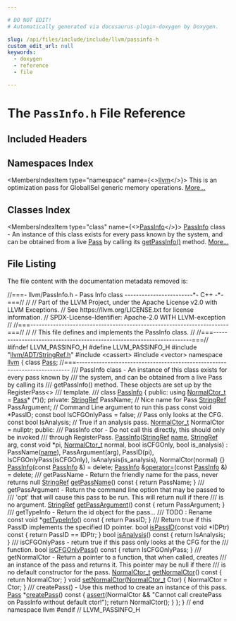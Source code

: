 ```yaml
---

# DO NOT EDIT!
# Automatically generated via docusaurus-plugin-doxygen by Doxygen.

slug: /api/files/include/include/llvm/passinfo-h
custom_edit_url: null
keywords:
  - doxygen
  - reference
  - file

---
```





# The `PassInfo.h` File Reference

<DoxygenPage pluginConfig={pluginConfig}>



## Included Headers

<IncludesList>
<IncludesListItem
  filePath="llvm/ADT/StringRef.h"
  permalink="/docs/api/files/include/include/llvm/include/llvm/adt/stringref-h"
  isLocal="true" />
<IncludesListItem
  filePath="cassert"
  permalink=""
  isLocal="false" />
<IncludesListItem
  filePath="vector"
  permalink=""
  isLocal="false" />
</IncludesList>

## Namespaces Index

<MembersIndex>

<MembersIndexItem
  type="namespace"
  name={<><a href="/docs/api/namespaces/llvm">llvm</a></>}>
This is an optimization pass for GlobalISel generic memory operations. <a href="/docs/api/namespaces/llvm/#details">More...</a>
</MembersIndexItem>

</MembersIndex>

## Classes Index

<MembersIndex>

<MembersIndexItem
  type="class"
  name={<><a href="/docs/api/classes/llvm/passinfo">PassInfo</a></>}>
<a href="/docs/api/classes/llvm/passinfo">PassInfo</a> class - An instance of this class exists for every pass known by the system, and can be obtained from a live <a href="/docs/api/classes/llvm/pass">Pass</a> by calling its <a href="/docs/api/files/lib/lib/codegen/targetpassconfig-cpp/#a8fd5fd11f1d85fee7e28a197e915aa0d">getPassInfo()</a> method. <a href="/docs/api/classes/llvm/passinfo/#details">More...</a>
</MembersIndexItem>

</MembersIndex>


## File Listing

The file content with the documentation metadata removed is:

<ProgramListing>

<Link id="l00001" /><CodeLine lineNumber="1"><Highlight kind="comment">//===- llvm/PassInfo.h - Pass Info class ------------------------&#42;- C++ -&#42;-===//</Highlight><Highlight kind="normal"></Highlight></CodeLine>
<Link id="l00002" /><CodeLine lineNumber="2"><Highlight kind="normal"></Highlight><Highlight kind="comment">//</Highlight><Highlight kind="normal"></Highlight></CodeLine>
<Link id="l00003" /><CodeLine lineNumber="3"><Highlight kind="normal"></Highlight><Highlight kind="comment">// Part of the LLVM Project, under the Apache License v2.0 with LLVM Exceptions.</Highlight><Highlight kind="normal"></Highlight></CodeLine>
<Link id="l00004" /><CodeLine lineNumber="4"><Highlight kind="normal"></Highlight><Highlight kind="comment">// See https://llvm.org/LICENSE.txt for license information.</Highlight><Highlight kind="normal"></Highlight></CodeLine>
<Link id="l00005" /><CodeLine lineNumber="5"><Highlight kind="normal"></Highlight><Highlight kind="comment">// SPDX-License-Identifier: Apache-2.0 WITH LLVM-exception</Highlight><Highlight kind="normal"></Highlight></CodeLine>
<Link id="l00006" /><CodeLine lineNumber="6"><Highlight kind="normal"></Highlight><Highlight kind="comment">//</Highlight><Highlight kind="normal"></Highlight></CodeLine>
<Link id="l00007" /><CodeLine lineNumber="7"><Highlight kind="normal"></Highlight><Highlight kind="comment">//===----------------------------------------------------------------------===//</Highlight><Highlight kind="normal"></Highlight></CodeLine>
<Link id="l00008" /><CodeLine lineNumber="8"><Highlight kind="normal"></Highlight><Highlight kind="comment">//</Highlight><Highlight kind="normal"></Highlight></CodeLine>
<Link id="l00009" /><CodeLine lineNumber="9"><Highlight kind="normal"></Highlight><Highlight kind="comment">// This file defines and implements the PassInfo class.</Highlight><Highlight kind="normal"></Highlight></CodeLine>
<Link id="l00010" /><CodeLine lineNumber="10"><Highlight kind="normal"></Highlight><Highlight kind="comment">//</Highlight><Highlight kind="normal"></Highlight></CodeLine>
<Link id="l00011" /><CodeLine lineNumber="11"><Highlight kind="normal"></Highlight><Highlight kind="comment">//===----------------------------------------------------------------------===//</Highlight><Highlight kind="normal"></Highlight></CodeLine>
<Link id="l00012" /><CodeLine lineNumber="12"><Highlight kind="normal"></Highlight></CodeLine>
<Link id="l00013" /><CodeLine lineNumber="13"><Highlight kind="normal"></Highlight><Highlight kind="preprocessor">#ifndef LLVM&#95;PASSINFO&#95;H</Highlight><Highlight kind="normal"></Highlight></CodeLine>
<Link id="l00014" /><CodeLine lineNumber="14"><Highlight kind="normal"></Highlight><Highlight kind="preprocessor">#define LLVM&#95;PASSINFO&#95;H</Highlight><Highlight kind="normal"></Highlight></CodeLine>
<Link id="l00015" /><CodeLine lineNumber="15"><Highlight kind="normal"></Highlight></CodeLine>
<Link id="l00016" /><CodeLine lineNumber="16"><Highlight kind="normal"></Highlight><Highlight kind="preprocessor">#include &quot;<a href="/docs/api/files/include/include/llvm/include/llvm/adt/stringref-h">llvm/ADT/StringRef.h</a>&quot;</Highlight><Highlight kind="normal"></Highlight></CodeLine>
<Link id="l00017" /><CodeLine lineNumber="17"><Highlight kind="normal"></Highlight><Highlight kind="preprocessor">#include &lt;cassert&gt;</Highlight><Highlight kind="normal"></Highlight></CodeLine>
<Link id="l00018" /><CodeLine lineNumber="18"><Highlight kind="normal"></Highlight><Highlight kind="preprocessor">#include &lt;vector&gt;</Highlight><Highlight kind="normal"></Highlight></CodeLine>
<Link id="l00019" /><CodeLine lineNumber="19"><Highlight kind="normal"></Highlight></CodeLine>
<Link id="l00020" /><CodeLine lineNumber="20"><Highlight kind="normal"></Highlight><Highlight kind="keyword">namespace </Highlight><Highlight kind="normal"><a href="/docs/api/namespaces/llvm">llvm</a> &#123;</Highlight></CodeLine>
<Link id="l00021" /><CodeLine lineNumber="21"><Highlight kind="normal"></Highlight></CodeLine>
<Link id="l00022" /><CodeLine lineNumber="22"><Highlight kind="normal"></Highlight><Highlight kind="keyword">class </Highlight><Highlight kind="normal"><a href="/docs/api/classes/llvm/pass">Pass</a>;</Highlight></CodeLine>
<Link id="l00023" /><CodeLine lineNumber="23"><Highlight kind="normal"></Highlight></CodeLine>
<Link id="l00024" /><CodeLine lineNumber="24"><Highlight kind="normal"></Highlight><Highlight kind="comment">//===---------------------------------------------------------------------------</Highlight><Highlight kind="comment"></Highlight></CodeLine>
<Link id="l00025" /><CodeLine lineNumber="25"><Highlight kind="comment">/// PassInfo class - An instance of this class exists for every pass known by</Highlight></CodeLine>
<Link id="l00026" /><CodeLine lineNumber="26"><Highlight kind="comment">/// the system, and can be obtained from a live Pass by calling its</Highlight></CodeLine>
<Link id="l00027" /><CodeLine lineNumber="27"><Highlight kind="comment">/// getPassInfo() method.  These objects are set up by the RegisterPass&lt;&gt;</Highlight></CodeLine>
<Link id="l00028" /><CodeLine lineNumber="28"><Highlight kind="comment">/// template.</Highlight></CodeLine>
<Link id="l00029" /><CodeLine lineNumber="29"><Highlight kind="comment">///</Highlight><Highlight kind="normal"></Highlight></CodeLine>
<Link id="l00030" /><CodeLine lineNumber="30" lineLink="/docs/api/classes/llvm/passinfo"><Highlight kind="normal"></Highlight><Highlight kind="keyword">class </Highlight><Highlight kind="normal"><a href="/docs/api/classes/llvm/passinfo/#a9120a17cdcf88826fb07b59bc7db1b20">PassInfo</a> &#123;</Highlight></CodeLine>
<Link id="l00031" /><CodeLine lineNumber="31"><Highlight kind="normal"></Highlight><Highlight kind="keyword">public</Highlight><Highlight kind="normal">:</Highlight></CodeLine>
<Link id="l00032" /><CodeLine lineNumber="32" lineLink="/docs/api/classes/llvm/passinfo/#a3803d284215257f1a4c23823c5558da8"><Highlight kind="normal">  </Highlight><Highlight kind="keyword">using </Highlight><Highlight kind="normal"><a href="/docs/api/classes/llvm/passinfo/#a3803d284215257f1a4c23823c5558da8">NormalCtor&#95;t</a> = <a href="/docs/api/classes/llvm/pass">Pass</a>&#42; (&#42;)();</Highlight></CodeLine>
<Link id="l00033" /><CodeLine lineNumber="33"><Highlight kind="normal"></Highlight></CodeLine>
<Link id="l00034" /><CodeLine lineNumber="34"><Highlight kind="normal"></Highlight><Highlight kind="keyword">private</Highlight><Highlight kind="normal">:</Highlight></CodeLine>
<Link id="l00035" /><CodeLine lineNumber="35"><Highlight kind="normal">  <a href="/docs/api/classes/llvm/stringref">StringRef</a> PassName;     </Highlight><Highlight kind="comment">// Nice name for Pass</Highlight><Highlight kind="normal"></Highlight></CodeLine>
<Link id="l00036" /><CodeLine lineNumber="36"><Highlight kind="normal">  <a href="/docs/api/classes/llvm/stringref">StringRef</a> PassArgument; </Highlight><Highlight kind="comment">// Command Line argument to run this pass</Highlight><Highlight kind="normal"></Highlight></CodeLine>
<Link id="l00037" /><CodeLine lineNumber="37"><Highlight kind="normal">  </Highlight><Highlight kind="keyword">const</Highlight><Highlight kind="normal"> </Highlight><Highlight kind="keywordtype">void</Highlight><Highlight kind="normal"> &#42;PassID;</Highlight></CodeLine>
<Link id="l00038" /><CodeLine lineNumber="38"><Highlight kind="normal">  </Highlight><Highlight kind="keyword">const</Highlight><Highlight kind="normal"> </Highlight><Highlight kind="keywordtype">bool</Highlight><Highlight kind="normal"> IsCFGOnlyPass = </Highlight><Highlight kind="keyword">false</Highlight><Highlight kind="normal">;      </Highlight><Highlight kind="comment">// Pass only looks at the CFG.</Highlight><Highlight kind="normal"></Highlight></CodeLine>
<Link id="l00039" /><CodeLine lineNumber="39"><Highlight kind="normal">  </Highlight><Highlight kind="keyword">const</Highlight><Highlight kind="normal"> </Highlight><Highlight kind="keywordtype">bool</Highlight><Highlight kind="normal"> IsAnalysis;                 </Highlight><Highlight kind="comment">// True if an analysis pass.</Highlight><Highlight kind="normal"></Highlight></CodeLine>
<Link id="l00040" /><CodeLine lineNumber="40"><Highlight kind="normal">  <a href="/docs/api/classes/llvm/passinfo/#a3803d284215257f1a4c23823c5558da8">NormalCtor&#95;t</a> NormalCtor = </Highlight><Highlight kind="keyword">nullptr</Highlight><Highlight kind="normal">;</Highlight></CodeLine>
<Link id="l00041" /><CodeLine lineNumber="41"><Highlight kind="normal"></Highlight></CodeLine>
<Link id="l00042" /><CodeLine lineNumber="42"><Highlight kind="normal"></Highlight><Highlight kind="keyword">public</Highlight><Highlight kind="normal">:</Highlight><Highlight kind="comment"></Highlight></CodeLine>
<Link id="l00043" /><CodeLine lineNumber="43"><Highlight kind="comment">  /// PassInfo ctor - Do not call this directly, this should only be invoked</Highlight></CodeLine>
<Link id="l00044" /><CodeLine lineNumber="44"><Highlight kind="comment">  /// through RegisterPass.</Highlight><Highlight kind="normal"></Highlight></CodeLine>
<Link id="l00045" /><CodeLine lineNumber="45" lineLink="/docs/api/classes/llvm/passinfo/#a9120a17cdcf88826fb07b59bc7db1b20"><Highlight kind="normal">  <a href="/docs/api/classes/llvm/passinfo/#a9120a17cdcf88826fb07b59bc7db1b20">PassInfo</a>(<a href="/docs/api/classes/llvm/stringref">StringRef</a> <a href="/docs/api/files/lib/lib/target/lib/target/aarch64/smeabipass-cpp/#a8f8f80d37794cde9472343e4487ba3eb">name</a>, <a href="/docs/api/classes/llvm/stringref">StringRef</a> arg, </Highlight><Highlight kind="keyword">const</Highlight><Highlight kind="normal"> </Highlight><Highlight kind="keywordtype">void</Highlight><Highlight kind="normal"> &#42;pi, <a href="/docs/api/classes/llvm/passinfo/#a3803d284215257f1a4c23823c5558da8">NormalCtor&#95;t</a> normal,</Highlight></CodeLine>
<Link id="l00046" /><CodeLine lineNumber="46"><Highlight kind="normal">           </Highlight><Highlight kind="keywordtype">bool</Highlight><Highlight kind="normal"> isCFGOnly, </Highlight><Highlight kind="keywordtype">bool</Highlight><Highlight kind="normal"> is&#95;analysis)</Highlight></CodeLine>
<Link id="l00047" /><CodeLine lineNumber="47"><Highlight kind="normal">      : PassName(<a href="/docs/api/files/lib/lib/target/lib/target/aarch64/smeabipass-cpp/#a8f8f80d37794cde9472343e4487ba3eb">name</a>), PassArgument(arg), PassID(pi), IsCFGOnlyPass(isCFGOnly),</Highlight></CodeLine>
<Link id="l00048" /><CodeLine lineNumber="48"><Highlight kind="normal">        IsAnalysis(is&#95;analysis), NormalCtor(normal) &#123;&#125;</Highlight></CodeLine>
<Link id="l00049" /><CodeLine lineNumber="49"><Highlight kind="normal"></Highlight></CodeLine>
<Link id="l00050" /><CodeLine lineNumber="50" lineLink="/docs/api/classes/llvm/passinfo/#a825ec7b3a452a54ee3e56971c4335bf5"><Highlight kind="normal">  <a href="/docs/api/classes/llvm/passinfo/#a825ec7b3a452a54ee3e56971c4335bf5">PassInfo</a>(</Highlight><Highlight kind="keyword">const</Highlight><Highlight kind="normal"> <a href="/docs/api/classes/llvm/passinfo/#a9120a17cdcf88826fb07b59bc7db1b20">PassInfo</a> &amp;) = </Highlight><Highlight kind="keyword">delete</Highlight><Highlight kind="normal">;</Highlight></CodeLine>
<Link id="l00051" /><CodeLine lineNumber="51" lineLink="/docs/api/classes/llvm/passinfo/#a1f196350062dbd33946efc2a359e6fec"><Highlight kind="normal">  <a href="/docs/api/classes/llvm/passinfo/#a9120a17cdcf88826fb07b59bc7db1b20">PassInfo</a> &amp;<a href="/docs/api/classes/llvm/passinfo/#a1f196350062dbd33946efc2a359e6fec">operator=</a>(</Highlight><Highlight kind="keyword">const</Highlight><Highlight kind="normal"> <a href="/docs/api/classes/llvm/passinfo/#a9120a17cdcf88826fb07b59bc7db1b20">PassInfo</a> &amp;) = </Highlight><Highlight kind="keyword">delete</Highlight><Highlight kind="normal">;</Highlight></CodeLine>
<Link id="l00052" /><CodeLine lineNumber="52"><Highlight kind="normal"></Highlight><Highlight kind="comment"></Highlight></CodeLine>
<Link id="l00053" /><CodeLine lineNumber="53"><Highlight kind="comment">  /// getPassName - Return the friendly name for the pass, never returns null</Highlight><Highlight kind="normal"></Highlight></CodeLine>
<Link id="l00054" /><CodeLine lineNumber="54" lineLink="/docs/api/classes/llvm/passinfo/#ad724101068b8ea028579fc6051f66d09"><Highlight kind="normal">  <a href="/docs/api/classes/llvm/stringref">StringRef</a> <a href="/docs/api/classes/llvm/passinfo/#ad724101068b8ea028579fc6051f66d09">getPassName</a>()</Highlight><Highlight kind="keyword"> const </Highlight><Highlight kind="normal">&#123; </Highlight><Highlight kind="keywordflow">return</Highlight><Highlight kind="normal"> PassName; &#125;</Highlight></CodeLine>
<Link id="l00055" /><CodeLine lineNumber="55"><Highlight kind="normal"></Highlight><Highlight kind="comment"></Highlight></CodeLine>
<Link id="l00056" /><CodeLine lineNumber="56"><Highlight kind="comment">  /// getPassArgument - Return the command line option that may be passed to</Highlight></CodeLine>
<Link id="l00057" /><CodeLine lineNumber="57"><Highlight kind="comment">  /// &#39;opt&#39; that will cause this pass to be run.  This will return null if there</Highlight></CodeLine>
<Link id="l00058" /><CodeLine lineNumber="58"><Highlight kind="comment">  /// is no argument.</Highlight><Highlight kind="normal"></Highlight></CodeLine>
<Link id="l00059" /><CodeLine lineNumber="59" lineLink="/docs/api/classes/llvm/passinfo/#aa87dd67a6b8cac7c29fc520f5475882e"><Highlight kind="normal">  <a href="/docs/api/classes/llvm/stringref">StringRef</a> <a href="/docs/api/classes/llvm/passinfo/#aa87dd67a6b8cac7c29fc520f5475882e">getPassArgument</a>()</Highlight><Highlight kind="keyword"> const </Highlight><Highlight kind="normal">&#123; </Highlight><Highlight kind="keywordflow">return</Highlight><Highlight kind="normal"> PassArgument; &#125;</Highlight></CodeLine>
<Link id="l00060" /><CodeLine lineNumber="60"><Highlight kind="normal"></Highlight><Highlight kind="comment"></Highlight></CodeLine>
<Link id="l00061" /><CodeLine lineNumber="61"><Highlight kind="comment">  /// getTypeInfo - Return the id object for the pass...</Highlight></CodeLine>
<Link id="l00062" /><CodeLine lineNumber="62"><Highlight kind="comment">  /// TODO : Rename</Highlight><Highlight kind="normal"></Highlight></CodeLine>
<Link id="l00063" /><CodeLine lineNumber="63" lineLink="/docs/api/classes/llvm/passinfo/#afa9af549f3d775035bdc272c1f35d632"><Highlight kind="normal">  </Highlight><Highlight kind="keyword">const</Highlight><Highlight kind="normal"> </Highlight><Highlight kind="keywordtype">void</Highlight><Highlight kind="normal"> &#42;<a href="/docs/api/classes/llvm/passinfo/#afa9af549f3d775035bdc272c1f35d632">getTypeInfo</a>()</Highlight><Highlight kind="keyword"> const </Highlight><Highlight kind="normal">&#123; </Highlight><Highlight kind="keywordflow">return</Highlight><Highlight kind="normal"> PassID; &#125;</Highlight></CodeLine>
<Link id="l00064" /><CodeLine lineNumber="64"><Highlight kind="normal"></Highlight><Highlight kind="comment"></Highlight></CodeLine>
<Link id="l00065" /><CodeLine lineNumber="65"><Highlight kind="comment">  /// Return true if this PassID implements the specified ID pointer.</Highlight><Highlight kind="normal"></Highlight></CodeLine>
<Link id="l00066" /><CodeLine lineNumber="66" lineLink="/docs/api/classes/llvm/passinfo/#a1be404ffbece5f4349715b1871ec729c"><Highlight kind="normal">  </Highlight><Highlight kind="keywordtype">bool</Highlight><Highlight kind="normal"> <a href="/docs/api/classes/llvm/passinfo/#a1be404ffbece5f4349715b1871ec729c">isPassID</a>(</Highlight><Highlight kind="keyword">const</Highlight><Highlight kind="normal"> </Highlight><Highlight kind="keywordtype">void</Highlight><Highlight kind="normal"> &#42;IDPtr)</Highlight><Highlight kind="keyword"> const </Highlight><Highlight kind="normal">&#123; </Highlight><Highlight kind="keywordflow">return</Highlight><Highlight kind="normal"> PassID == IDPtr; &#125;</Highlight></CodeLine>
<Link id="l00067" /><CodeLine lineNumber="67"><Highlight kind="normal"></Highlight></CodeLine>
<Link id="l00068" /><CodeLine lineNumber="68" lineLink="/docs/api/classes/llvm/passinfo/#a6f599935d3a65631f812392f94bb5775"><Highlight kind="normal">  </Highlight><Highlight kind="keywordtype">bool</Highlight><Highlight kind="normal"> <a href="/docs/api/classes/llvm/passinfo/#a6f599935d3a65631f812392f94bb5775">isAnalysis</a>()</Highlight><Highlight kind="keyword"> const </Highlight><Highlight kind="normal">&#123; </Highlight><Highlight kind="keywordflow">return</Highlight><Highlight kind="normal"> IsAnalysis; &#125;</Highlight></CodeLine>
<Link id="l00069" /><CodeLine lineNumber="69"><Highlight kind="normal"></Highlight><Highlight kind="comment"></Highlight></CodeLine>
<Link id="l00070" /><CodeLine lineNumber="70"><Highlight kind="comment">  /// isCFGOnlyPass - return true if this pass only looks at the CFG for the</Highlight></CodeLine>
<Link id="l00071" /><CodeLine lineNumber="71"><Highlight kind="comment">  /// function.</Highlight><Highlight kind="normal"></Highlight></CodeLine>
<Link id="l00072" /><CodeLine lineNumber="72" lineLink="/docs/api/classes/llvm/passinfo/#af2cf0760dde346b2b4e9b4bf1dba0caa"><Highlight kind="normal">  </Highlight><Highlight kind="keywordtype">bool</Highlight><Highlight kind="normal"> <a href="/docs/api/classes/llvm/passinfo/#af2cf0760dde346b2b4e9b4bf1dba0caa">isCFGOnlyPass</a>()</Highlight><Highlight kind="keyword"> const </Highlight><Highlight kind="normal">&#123; </Highlight><Highlight kind="keywordflow">return</Highlight><Highlight kind="normal"> IsCFGOnlyPass; &#125;</Highlight></CodeLine>
<Link id="l00073" /><CodeLine lineNumber="73"><Highlight kind="normal"></Highlight><Highlight kind="comment"></Highlight></CodeLine>
<Link id="l00074" /><CodeLine lineNumber="74"><Highlight kind="comment">  /// getNormalCtor - Return a pointer to a function, that when called, creates</Highlight></CodeLine>
<Link id="l00075" /><CodeLine lineNumber="75"><Highlight kind="comment">  /// an instance of the pass and returns it.  This pointer may be null if there</Highlight></CodeLine>
<Link id="l00076" /><CodeLine lineNumber="76"><Highlight kind="comment">  /// is no default constructor for the pass.</Highlight><Highlight kind="normal"></Highlight></CodeLine>
<Link id="l00077" /><CodeLine lineNumber="77" lineLink="/docs/api/classes/llvm/passinfo/#a63416703d6141a1474e6334cab65a4f3"><Highlight kind="normal">  <a href="/docs/api/classes/llvm/passinfo/#a3803d284215257f1a4c23823c5558da8">NormalCtor&#95;t</a> <a href="/docs/api/classes/llvm/passinfo/#a63416703d6141a1474e6334cab65a4f3">getNormalCtor</a>()</Highlight><Highlight kind="keyword"> const </Highlight><Highlight kind="normal">&#123;</Highlight></CodeLine>
<Link id="l00078" /><CodeLine lineNumber="78"><Highlight kind="normal">    </Highlight><Highlight kind="keywordflow">return</Highlight><Highlight kind="normal"> NormalCtor;</Highlight></CodeLine>
<Link id="l00079" /><CodeLine lineNumber="79"><Highlight kind="normal">  &#125;</Highlight></CodeLine>
<Link id="l00080" /><CodeLine lineNumber="80" lineLink="/docs/api/classes/llvm/passinfo/#a8749ff81793f615b66449e8e19fd69a4"><Highlight kind="normal">  </Highlight><Highlight kind="keywordtype">void</Highlight><Highlight kind="normal"> <a href="/docs/api/classes/llvm/passinfo/#a8749ff81793f615b66449e8e19fd69a4">setNormalCtor</a>(<a href="/docs/api/classes/llvm/passinfo/#a3803d284215257f1a4c23823c5558da8">NormalCtor&#95;t</a> Ctor) &#123;</Highlight></CodeLine>
<Link id="l00081" /><CodeLine lineNumber="81"><Highlight kind="normal">    NormalCtor = Ctor;</Highlight></CodeLine>
<Link id="l00082" /><CodeLine lineNumber="82"><Highlight kind="normal">  &#125;</Highlight></CodeLine>
<Link id="l00083" /><CodeLine lineNumber="83"><Highlight kind="normal"></Highlight><Highlight kind="comment"></Highlight></CodeLine>
<Link id="l00084" /><CodeLine lineNumber="84"><Highlight kind="comment">  /// createPass() - Use this method to create an instance of this pass.</Highlight><Highlight kind="normal"></Highlight></CodeLine>
<Link id="l00085" /><CodeLine lineNumber="85" lineLink="/docs/api/classes/llvm/passinfo/#af9ef9100efe3bf6e85f752bff9a14046"><Highlight kind="normal">  <a href="/docs/api/classes/llvm/pass">Pass</a> &#42;<a href="/docs/api/classes/llvm/passinfo/#af9ef9100efe3bf6e85f752bff9a14046">createPass</a>()</Highlight><Highlight kind="keyword"> const </Highlight><Highlight kind="normal">&#123;</Highlight></CodeLine>
<Link id="l00086" /><CodeLine lineNumber="86"><Highlight kind="normal">    <a href="/docs/api/files/lib/lib/target/lib/target/amdgpu/silowercontrolflow-cpp/#a4868c5d81c5ccc98c47aeab6244346a0">assert</a>(NormalCtor &amp;&amp;</Highlight></CodeLine>
<Link id="l00087" /><CodeLine lineNumber="87"><Highlight kind="normal">           </Highlight><Highlight kind="stringliteral">&quot;Cannot call createPass on PassInfo without default ctor!&quot;</Highlight><Highlight kind="normal">);</Highlight></CodeLine>
<Link id="l00088" /><CodeLine lineNumber="88"><Highlight kind="normal">    </Highlight><Highlight kind="keywordflow">return</Highlight><Highlight kind="normal"> NormalCtor();</Highlight></CodeLine>
<Link id="l00089" /><CodeLine lineNumber="89"><Highlight kind="normal">  &#125;</Highlight></CodeLine>
<Link id="l00090" /><CodeLine lineNumber="90"><Highlight kind="normal">&#125;;</Highlight></CodeLine>
<Link id="l00091" /><CodeLine lineNumber="91"><Highlight kind="normal"></Highlight></CodeLine>
<Link id="l00092" /><CodeLine lineNumber="92"><Highlight kind="normal">&#125; </Highlight><Highlight kind="comment">// end namespace llvm</Highlight><Highlight kind="normal"></Highlight></CodeLine>
<Link id="l00093" /><CodeLine lineNumber="93"><Highlight kind="normal"></Highlight></CodeLine>
<Link id="l00094" /><CodeLine lineNumber="94"><Highlight kind="normal"></Highlight><Highlight kind="preprocessor">#endif </Highlight><Highlight kind="comment">// LLVM&#95;PASSINFO&#95;H</Highlight><Highlight kind="normal"></Highlight></CodeLine>

</ProgramListing>


</DoxygenPage>
